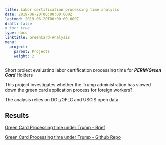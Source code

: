 ```yaml
---
title: Labor certification processing time analysis 
date: 2019-06-20T00:00:00.000Z
lastmod: 2019-06-20T00:00:00.000Z
draft: false
# toc: true
type: docs
linktitle: GreenCard-Analysis
menu:
  project:
    parent: Projects
    weight: 2
---
```


Short project evaluating labor certification processing time for **_PERM/Green Card_** Holders

This project investigates whether the Trump administration has slowed down the green card application process for foreign workers?. 

The analysis relies on DOL/OFLC and USCIS open data.

 
## Results

[Green Card Processing time under Trump - Brief](/project/GreenCard_Article.pdf)

[Green Card Processing time under Trump - Github Repo](https://github.com/Lulliter/GreenCard)


 
